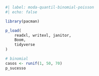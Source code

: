 ```r
#| label: moda-quantil-binomial-poisson
#| echo: false

library(pacman)

p_load(
    readxl, writexl, janitor,
    Boom,
    tidyverse
)

# binomial
casos <- runif(1, 50, 70)
p_sucesso
```